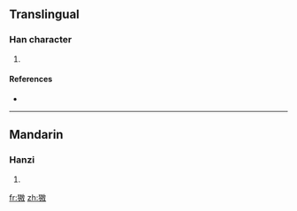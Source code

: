 ==Translingual==

===Han character===
{{Han char|rn=94|rad=犬|as=09|sn=12|four=|canj=大竹土尸大 (KHGSK), 大竹手尸大 (KHQSK)}}

# {{defn|Han|sort=犬09}}

====References====
* {{Han ref|kx=0718.030|dkj=20647|hdz=21364.160|uh=7353|ud=29523}}

----

==Mandarin==

===Hanzi===
{{cmn-hanzi|pin=[[áo]] ([[ao2]])|wg=ao<sup>2</sup>}}

# {{defn|Mandarin}}

[[fr:獓]]
[[zh:獓]]
